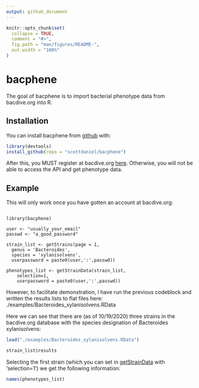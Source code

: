 ```yaml
---
output: github_document
---
```


<!-- README.md is generated from README.Rmd. Please edit that file -->

```r
knitr::opts_chunk$set(
  collapse = TRUE,
  comment = "#>",
  fig.path = "man/figures/README-",
  out.width = "100%"
)
```

# bacphene

<!-- badges: start -->
<!-- badges: end -->

The goal of bacphene is to import bacterial phenotype data from bacdive.org into R.

## Installation

You can install bacphene from [github](https://github.com/scottdaniel/bacphene) with:

``` r
library(devtools)
install_github(repo = "scottdaniel/bacphene")
```

After this, you MUST register at bacdive.org [here](https://bacdive.dsmz.de/api/bacdive/registration/register/). Otherwise, you will not be able to access the API and get phenotype data. 

## Example

This will only work once you have gotten an account at bacdive.org:

```

library(bacphene)

user <- "usually_your_email"
passwd <- "a_good_password"

strain_list <- getStrains(page = 1, 
  genus = 'Bacteroides', 
  species = 'xylanisolvens', 
  userpassword = paste0(user,':',passwd))
  
phenotypes_list <- getStrainData(strain_list,
    selection=1,
    userpassword = paste0(user,':',passwd))

```

However, to facilitate demonstration, I have run the previous codeblock and written the results lists to flat files here:
./examples/Bacteroides_xylanisolvens.RData

Here we can see that there are (as of 10/19/2020) three strains in the bacdive.org database with the species designation of Bacteroides xylanisolvens:


```r

load("./examples/Bacteroides_xylanisolvens.RData")

strain_list$results

```

Selecting the first strain (which you can set in [getStrainData](https://github.com/scottdaniel/bacphene/blob/master/R/bacPhene.R) with 'selection=1') we get the following information:

```r

names(phenotypes_list)

```


